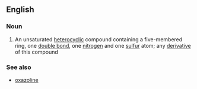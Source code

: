 ==English==

===Noun===
{{en-noun}}

#{{organic compound}} An unsaturated [[heterocyclic]] compound containing a five-membered ring, one [[double bond]], one [[nitrogen]] and one [[sulfur]] atom; any [[derivative]] of this compound

===See also===
*[[oxazoline]]